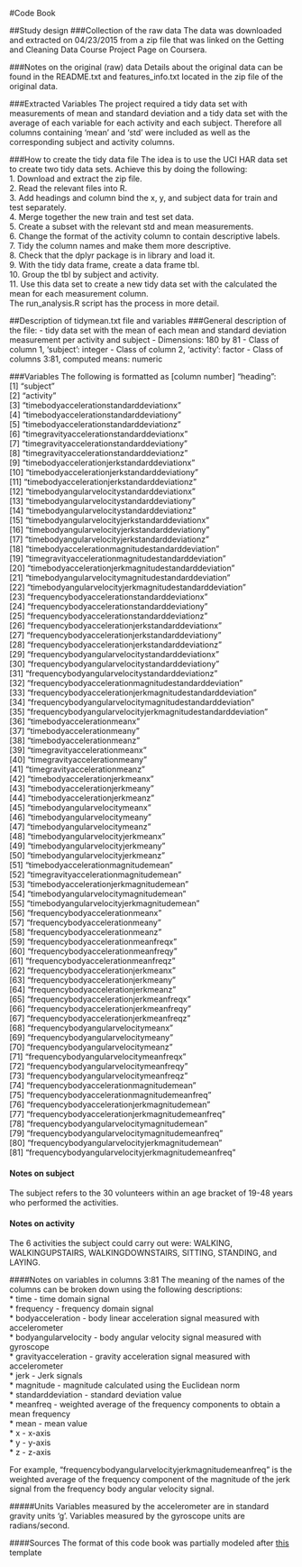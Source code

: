 #Code Book
  
##Study design 
###Collection of the raw data
The data was downloaded and extracted on 04/23/2015 from a zip file that was linked on the Getting and Cleaning Data Course Project Page on Coursera.
 
###Notes on the original (raw) data 
Details about the original data can be found in the README.txt and features_info.txt located in the zip file of the original data.

###Extracted Variables
The project required a tidy data set with measurements of mean and standard deviation and a tidy data set with the average of each variable for each activity and each subject. Therefore all columns containing 'mean' and 'std' were included as well as the corresponding subject and activity columns.
 
###How to create the tidy data file
The idea is to use the UCI HAR data set to create two tidy data sets. Achieve this by doing the following:    
1. Download and extract the zip file.  
2. Read the relevant files into R.  
3. Add headings and column bind the x, y, and subject data for train and test separately.  
4. Merge together the new train and test set data.  
5. Create a subset with the relevant std and mean measurements.  
6. Change the format of the activity column to contain descriptive labels.  
7. Tidy the column names and make them more descriptive.  
8. Check that the dplyr package is in library and load it.  
9. With the tidy data frame, create a data frame tbl.  
10. Group the tbl by subject and activity.  
11. Use this data set to create a new tidy data set with the calculated the mean for each measurement column.    
The run_analysis.R script has the process in more detail.

 
##Description of tidymean.txt file and variables
###General description of the file:
 - tidy data set with the mean of each mean and standard deviation
    measurement per activity and subject
 - Dimensions: 180 by 81
 - Class of column 1, 'subject': integer
 - Class of column 2, 'activity': factor
 - Class of columns 3:81, computed means: numeric
 
###Variables
The following is formatted as [column number] "heading":  
[1] "subject"  
[2] "activity"  
[3] "timebodyaccelerationstandarddeviationx"  
[4] "timebodyaccelerationstandarddeviationy"                     
[5] "timebodyaccelerationstandarddeviationz"                     
[6] "timegravityaccelerationstandarddeviationx"                  
[7] "timegravityaccelerationstandarddeviationy"                  
[8] "timegravityaccelerationstandarddeviationz"                  
[9] "timebodyaccelerationjerkstandarddeviationx"                
[10] "timebodyaccelerationjerkstandarddeviationy"                
[11] "timebodyaccelerationjerkstandarddeviationz"                
[12] "timebodyangularvelocitystandarddeviationx"                 
[13] "timebodyangularvelocitystandarddeviationy"                 
[14] "timebodyangularvelocitystandarddeviationz"                 
[15] "timebodyangularvelocityjerkstandarddeviationx"             
[16] "timebodyangularvelocityjerkstandarddeviationy"             
[17] "timebodyangularvelocityjerkstandarddeviationz"             
[18] "timebodyaccelerationmagnitudestandarddeviation"            
[19] "timegravityaccelerationmagnitudestandarddeviation"         
[20] "timebodyaccelerationjerkmagnitudestandarddeviation"        
[21] "timebodyangularvelocitymagnitudestandarddeviation"         
[22] "timebodyangularvelocityjerkmagnitudestandarddeviation"     
[23] "frequencybodyaccelerationstandarddeviationx"               
[24] "frequencybodyaccelerationstandarddeviationy"               
[25] "frequencybodyaccelerationstandarddeviationz"               
[26] "frequencybodyaccelerationjerkstandarddeviationx"           
[27] "frequencybodyaccelerationjerkstandarddeviationy"           
[28] "frequencybodyaccelerationjerkstandarddeviationz"           
[29] "frequencybodyangularvelocitystandarddeviationx"            
[30] "frequencybodyangularvelocitystandarddeviationy"            
[31] "frequencybodyangularvelocitystandarddeviationz"            
[32] "frequencybodyaccelerationmagnitudestandarddeviation"       
[33] "frequencybodyaccelerationjerkmagnitudestandarddeviation"   
[34] "frequencybodyangularvelocitymagnitudestandarddeviation"    
[35] "frequencybodyangularvelocityjerkmagnitudestandarddeviation"  
[36] "timebodyaccelerationmeanx"                                 
[37] "timebodyaccelerationmeany"                                 
[38] "timebodyaccelerationmeanz"                                 
[39] "timegravityaccelerationmeanx"                              
[40] "timegravityaccelerationmeany"                              
[41] "timegravityaccelerationmeanz"                              
[42] "timebodyaccelerationjerkmeanx"                             
[43] "timebodyaccelerationjerkmeany"                             
[44] "timebodyaccelerationjerkmeanz"                             
[45] "timebodyangularvelocitymeanx"                              
[46] "timebodyangularvelocitymeany"                              
[47] "timebodyangularvelocitymeanz"                              
[48] "timebodyangularvelocityjerkmeanx"                          
[49] "timebodyangularvelocityjerkmeany"                          
[50] "timebodyangularvelocityjerkmeanz"                          
[51] "timebodyaccelerationmagnitudemean"                         
[52] "timegravityaccelerationmagnitudemean"                      
[53] "timebodyaccelerationjerkmagnitudemean"                     
[54] "timebodyangularvelocitymagnitudemean"                      
[55] "timebodyangularvelocityjerkmagnitudemean"                  
[56] "frequencybodyaccelerationmeanx"                            
[57] "frequencybodyaccelerationmeany"                            
[58] "frequencybodyaccelerationmeanz"                            
[59] "frequencybodyaccelerationmeanfreqx"                        
[60] "frequencybodyaccelerationmeanfreqy"                        
[61] "frequencybodyaccelerationmeanfreqz"                        
[62] "frequencybodyaccelerationjerkmeanx"                        
[63] "frequencybodyaccelerationjerkmeany"                        
[64] "frequencybodyaccelerationjerkmeanz"                        
[65] "frequencybodyaccelerationjerkmeanfreqx"                    
[66] "frequencybodyaccelerationjerkmeanfreqy"                    
[67] "frequencybodyaccelerationjerkmeanfreqz"                    
[68] "frequencybodyangularvelocitymeanx"                         
[69] "frequencybodyangularvelocitymeany"                         
[70] "frequencybodyangularvelocitymeanz"                         
[71] "frequencybodyangularvelocitymeanfreqx"                     
[72] "frequencybodyangularvelocitymeanfreqy"                     
[73] "frequencybodyangularvelocitymeanfreqz"                     
[74] "frequencybodyaccelerationmagnitudemean"                    
[75] "frequencybodyaccelerationmagnitudemeanfreq"                
[76] "frequencybodyaccelerationjerkmagnitudemean"                
[77] "frequencybodyaccelerationjerkmagnitudemeanfreq"            
[78] "frequencybodyangularvelocitymagnitudemean"                 
[79] "frequencybodyangularvelocitymagnitudemeanfreq"             
[80] "frequencybodyangularvelocityjerkmagnitudemean"             
[81] "frequencybodyangularvelocityjerkmagnitudemeanfreq" 
 
#### Notes on subject
The subject refers to the 30 volunteers within an age bracket of 19-48 years who performed the activities.

#### Notes on activity
The 6 activities the subject could carry out were: WALKING, WALKINGUPSTAIRS, WALKINGDOWNSTAIRS, SITTING, STANDING, and LAYING.

####Notes on variables in columns 3:81
The meaning of the names of the columns can be broken down using the following descriptions:  
* time - time domain signal  
* frequency - frequency domain signal  
* bodyacceleration - body linear acceleration signal measured with accelerometer  
* bodyangularvelocity - body angular velocity signal measured with gyroscope   
* gravityacceleration - gravity acceleration signal measured with accelerometer  
* jerk - Jerk signals  
* magnitude - magnitude calculated using the Euclidean norm  
* standarddeviation - standard deviation value  
* meanfreq - weighted average of the frequency components to obtain a mean frequency  
* mean - mean value  
* x - x-axis  
* y - y-axis  
* z - z-axis  

For example, "frequencybodyangularvelocityjerkmagnitudemeanfreq" is the weighted average of the frequency component of the magnitude of the jerk signal from the frequency body angular velocity signal.

#####Units
Variables measured by the accelerometer are in standard gravity units 'g'.
Variables measured by the gyroscope units are radians/second.

 
####Sources
The format of this code book was partially modeled after [this](https://gist.github.com/dbc1fc0402f28cad9b41.git) template
